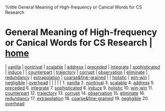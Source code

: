 %title General Meaning of High-frequency or Canical Words for CS Research
= General Meaning of High-frequency or Canical Words for CS Research | [[/index|home]] =

| [[words/vanilla|vanilla]]         | [[words/nontrival|nontrival]]   | [[words/scalable|scalable]]     | [[words/address|address]]         | [[words/preceded|preceded]]   | [[words/integrate|integrate]]   | [[words/sophisticated|sophisticated]] | [[words/induce|induce]]                           |
| [[words/counterpart|counterpart]] | [[words/trajectory|trajectory]] | [[words/corrupt|corrupt]]       | [[words/observation|observation]] | [[words/eliminate|eliminate]] | [[words/redundancy|redundancy]] | [[words/extrapolation|extrapolation]] | [[words/coarse&fine-grained|coarse&fine-grained]] |
| [[words/holistic|holistic]]       | [[words/win-win|win-win]]       | [[words/negligible|negligible]] | [[words/overhead|overhead]]       |                               |                                 |                                       |                                                   |
1. [[words/vanilla|vanilla]]
2. [[words/nontrival|nontrival]]
3. [[words/scalable|scalable]]
4. [[words/address|address]]
5. [[words/preceded|preceded]]
6. [[words/integrate|integrate]]
7. [[words/sophisticated|sophisticated]]
8. [[words/induce|induce]]
9. [[words/holistic|holistic]]
10. [[words/win-win|win-win]]
11. [[words/counterpart|counterpart]]
12. [[words/trajectory|trajectory]]
13. [[words/corrupt|corrupt]]
14. [[words/observation|observation]]
15. [[words/eliminate|eliminate]]
16. [[words/redundancy|redundancy]]
17. [[words/extrapolation|extrapolation]]
18. [[words/coarse&fine-grained|coarse&fine-grained]]
19. [[words/negligible|negligible]]
20. [[words/overhead|overhead]]

